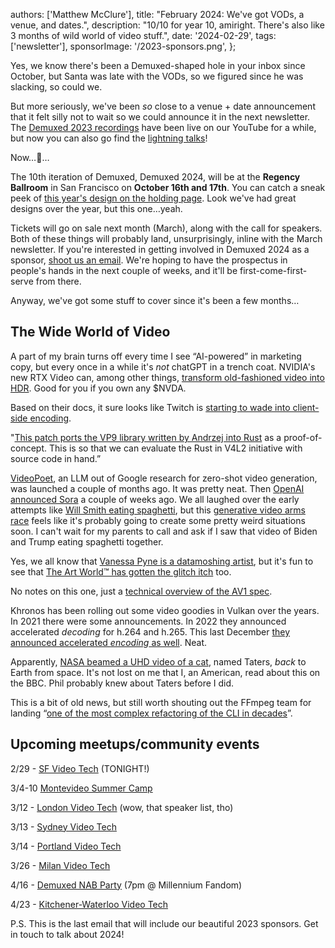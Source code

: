   authors: ['Matthew McClure'],
  title: "February 2024: We've got VODs, a venue, and dates.",
  description: "10/10 for year 10, amiright. There's also like 3 months of wild world of video stuff.",
  date: '2024-02-29',
  tags: ['newsletter'],
  sponsorImage: '/2023-sponsors.png',
};


Yes, we know there's been a Demuxed-shaped hole in your inbox since October, but Santa was late with the VODs, so we figured since he was slacking, so could we.

But more seriously, we've been _so_ close to a venue + date announcement that it felt silly not to wait so we could announce it in the next newsletter. The [Demuxed 2023 recordings](https://www.youtube.com/watch?v=sX3dGsh5WHc&list=PLkyaYNWEKcOesxC4VpHJtbjnzuN6r1NGg) have been live on our YouTube for a while, but now you can also go find the [lightning talks](https://youtu.be/OIyOEuQQsCQ)!

Now…🥁…

The 10th iteration of Demuxed, Demuxed 2024, will be at the **Regency Ballroom** in San Francisco on **October 16th and 17th**. You can catch a sneak peek of [this year's design on the holding page](https://2024.demuxed.com). Look we've had great designs over the year, but this one…yeah.

Tickets will go on sale next month (March), along with the call for speakers. Both of these things will probably land, unsurprisingly, inline with the March newsletter. If you're interested in getting involved in Demuxed 2024 as a sponsor, [shoot us an email](mailto:sponsor@demuxed.com). We're hoping to have the prospectus in people's hands in the next couple of weeks, and it'll be first-come-first-serve from there.

Anyway, we've got some stuff to cover since it's been a few months…

## The Wide World of Video

A part of my brain turns off every time I see “AI-powered” in marketing copy, but every once in a while it's _not_ chatGPT in a trench coat. NVIDIA's new RTX Video can, among other things, [transform old-fashioned video into HDR](https://blogs.nvidia.com/blog/rtx-video-hdr-remix-studio-driver/). Good for you if you own any $NVDA.

Based on their docs, it sure looks like Twitch is [starting to wade into client-side encoding](https://help.twitch.tv/s/article/multiple-encodes?language=en_US).

"[This patch ports the VP9 library written by Andrzej into Rust](https://lkml.org/lkml/2024/2/27/1455) as a
proof-of-concept. This is so that we can evaluate the Rust in V4L2 initiative
with source code in hand.”

[VideoPoet](https://sites.research.google/videopoet/), an LLM out of Google research for zero-shot video generation, was launched a couple of months ago. It was pretty neat. Then [OpenAI announced Sora](https://openai.com/sora) a couple of weeks ago. We all laughed over the early attempts like [Will Smith eating spaghetti](https://www.reddit.com/r/StableDiffusion/comments/1244h2c/will_smith_eating_spaghetti/), but this [generative video arms race](https://simonwillison.net/2024/Feb/21/gemini-pro-video/) feels like it's probably going to create some pretty weird situations soon. I can't wait for my parents to call and ask if I saw that video of Biden and Trump eating spaghetti together.

Yes, we all know that [Vanessa Pyne is a datamoshing artist](https://www.youtube.com/watch?v=Qtia43DGSrY&list=PLkyaYNWEKcOfD1GYFxFbZXDP03XM-cZPg&index=16), but it's fun to see that [The Art World™ has gotten the glitch itch](https://www.wallpaper.com/art/exhibitions-shows/glitch-artists-explore-the-potential-in-imperfection-in-munich) too.

No notes on this one, just a [technical overview of the AV1 spec](https://github.com/QuPengfei/Technical-Overview-Of-AV1-Spec).

Khronos has been rolling out some video goodies in Vulkan over the years. In 2021 there were some announcements. In 2022 they announced accelerated _decoding_ for h.264 and h.265. This last December [they announced accelerated _encoding_ as well](https://www.khronos.org/blog/khronos-finalizes-vulkan-video-extensions-for-accelerated-h.264-and-h.265-encode). Neat.

Apparently, [NASA beamed a UHD video of a cat](https://www.bbc.com/news/technology-67721671), named Taters, _back_ to Earth from space. It's not lost on me that I, an American, read about this on the BBC. Phil probably knew about Taters before I did.

This is a bit of old news, but still worth shouting out the FFmpeg team for landing “[one of the most complex refactoring of the CLI in decades](https://www.phoronix.com/news/FFmpeg-CLI-MT-Merged)”.

## Upcoming meetups/community events

2/29 - [SF Video Tech](https://www.meetup.com/sf-video-technology/events/298593583/) (TONIGHT!)

3/4-10 [Montevideo Summer Camp](https://montevideotech.dev/summer-camp-2024/)

3/12 - [London Video Tech](https://www.meetup.com/london-video-technology/events/299217292/) (wow, that speaker list, tho)

3/13 - [Sydney Video Tech](https://www.meetup.com/sydney-video-technology/events/299262682/)

3/14 - [Portland Video Tech](https://www.meetup.com/pdx-video-tech/events/298433374/)

3/26 - [Milan Video Tech](https://www.meetup.com/milan-video-tech-meetup-group/events/299153131/)

4/16 - [Demuxed NAB Party](https://lu.ma/8lrssggi) (7pm @ Millennium Fandom)

4/23 - [Kitchener-Waterloo Video Tech](https://www.meetup.com/kw-video-technology/events/299448166/)

<Callout>P.S. This is the last email that will include our beautiful 2023 sponsors. Get in touch to talk about 2024!</Callout>
